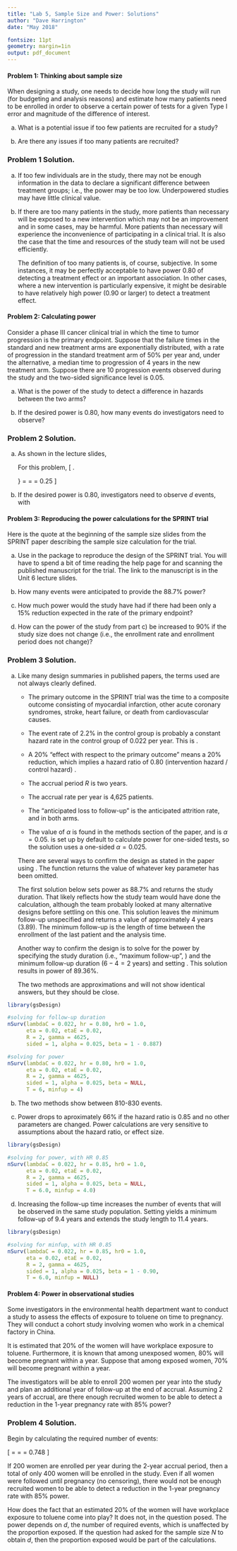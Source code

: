 ---
title: "Lab 5, Sample Size and Power: Solutions"
author: "Dave Harrington"
date: "May 2018"

fontsize: 11pt
geometry: margin=1in
output: pdf_document
---

#### Problem 1: Thinking about sample size

When designing a study, one needs to decide how long the study will run (for budgeting and analysis reasons) and estimate how many patients need to be enrolled in order to observe a certain power of tests for a given Type I error and magnitude of the difference of interest.

a) What is a potential issue if too few patients are recruited for a study? 

b) Are there any issues if too many patients are recruited?



### Problem 1 Solution.

a) If too few individuals are in the study, there may not be enough information in the data to declare a significant difference between treatment groups; i.e., the power may be too low. Underpowered studies may have little clinical value.

b) If there are too many patients in the study, more patients than necessary will be exposed to a new intervention which may not be an improvement and in some cases, may be harmful. More patients than necessary will experience the inconvenience of participating in a clinical trial. It is also the case that the time and resources of the study team will not be used efficiently.

    The definition of too many patients is, of course, subjective.  In some instances, it may be perfectly acceptable to have power 0.80 of detecting a treatment effect or an important association. In other cases, where a new intervention is particularly expensive, it might be desirable to have relatively high power (0.90 or larger) to detect a treatment effect.

\newpage

#### Problem 2: Calculating power

Consider a phase III cancer clinical trial in which the time to tumor progression is the primary endpoint. Suppose that the failure times in the standard and new treatment arms are exponentially distributed, with a rate of progression in the standard treatment arm of 50\% per year and, under the alternative, a median time to  progression of 4 years in the new treatment arm. Suppose there are 10 progression events observed during the study and the two-sided significance level is 0.05. 

a) What is the power of the study to detect a difference in hazards between the two arms? 

b) If the desired power is 0.80, how many events do investigators need to observe?

### Problem 2 Solution.

a) As shown in the lecture slides, 
  \begin{align*}
d &= \frac{4(z_{1-\alpha/2} + z_{1-\beta})^2}{\left( \log (\theta) \right)^2} \\
\Rightarrow z_{1-\beta} &= \sqrt{\frac{d \log(\theta)^2}{4}}-z_{1-\alpha/2}
  \end{align*}
      
    For this problem,
\[
\left.
\begin{array}{r}
\tau_{c} = 1 \\
\tau_{e} = 4
\end{array}
\right\} \Rightarrow \theta = \frac{\tau_c}{\tau_e} = \frac{1}{4} = 0.25
\]

\begin{align*}
z_{1-\beta} &= \sqrt{\frac{10 \log(0.25)^2}{4}}-1.96 = 0.232 \\
&\Longrightarrow \text{Power} = P(Z \leq z_{1 - \beta}) = 0.592
\end{align*}

b) If the desired power is 0.80, investigators need to observe $d$ events, with

\begin{align*}
d &= \frac{4(z_{1-\alpha/2} + z_{1-\beta})^2}{\left( \log (\theta) \right)^2}\\
&= \frac{4(1.96 + 0.842)^2}{\left( \log (0.25) \right)^2}\\
&\approx 17
\end{align*}

\newpage

#### Problem 3: Reproducing the power calculations for the SPRINT trial

Here is the quote at the beginning of the sample size slides from the SPRINT paper describing the sample size calculation for the trial.

\begin{quote}
We planned a 2-year recruitment period, with a maximum follow-up of 6 years, and anticipated a loss to follow-up of 2\% per year. With an enrollment target of 9,250 participants, we estimated that the trial would have 88.7\% power to detect a 20\% effect with respect to the primary outcome, assuming an event rate of 2.2\% in the standard-treatment group.
\end{quote}

a) Use \texttt{nSurv()} in the package \texttt{gsDesign} to reproduce the design of the SPRINT trial.  You will have to spend a bit of time reading the help page for \texttt{nSurv} and scanning the published manuscript for the trial.  The link to the manuscript is in the Unit 6 lecture slides. 

b) How many events were anticipated to provide the 88.7\% power?

c) How much power would the study have had if there had been only a 15\% reduction expected in the rate of the primary endpoint?

d) How can the power of the study from part c) be increased to 90\% if the study size does not change (i.e., the enrollment rate and enrollment period does not change)?




### Problem 3 Solution.

a) Like many design summaries in published papers, the terms used are not always clearly defined.  

    - The primary outcome in the SPRINT trial was the time to a composite outcome consisting of myocardial infarction, other acute coronary syndromes, stroke, heart failure, or death from cardiovascular causes.  

    - The event rate of 2.2\% in the control group is probably a constant hazard rate in the control group of 0.022 per year.  This is \texttt{lambdaC}.

    - A 20\% "effect with respect to the primary outcome" means a 20% reduction, which implies a hazard ratio of 0.80 (intervention hazard / control hazard) .

    - The accrual period $R$ is two years.
  
    - The accrual rate per year is 4,625 patients.

    - The "anticipated loss to follow-up" is the anticipated attrition rate, \texttt{eta} and \texttt{etaE} in both arms. 

    - The value of $\alpha$ is found in the methods section of the paper, and is $\alpha = 0.05$.   \texttt{nSurv()} is set up by default to calculate power for one-sided tests, so the solution uses a one-sided $\alpha = 0 .025$.

    There are several ways to confirm the design as stated in the paper using \texttt{nSurv()}. The function returns the value of whatever key parameter has been omitted. 
    
    The first solution below sets power as 88.7\% and returns the study duration. That likely reflects how the study team would have done the calculation, although the team probably looked at many alternative designs before settling on this one. This solution leaves the minimum follow-up \texttt{minfup} unspecified and returns a value of approximately 4 years (3.89).  The minimum follow-up is the length of time between the enrollment of the last patient and the analysis time.
    
     Another way to confirm the design is to solve for the power by specifying the study duration (i.e., "maximum follow-up", \texttt{T}) and the minimum follow-up duration ($6 - 4 = 2$ years) and setting \texttt{beta = NULL}. This solution results in power of 89.36\%.
     
     The two methods are approximations and will not show identical answers, but they should be close.

```{r}
library(gsDesign)

#solving for follow-up duration
nSurv(lambdaC = 0.022, hr = 0.80, hr0 = 1.0,
      eta = 0.02, etaE = 0.02,
      R = 2, gamma = 4625,
      sided = 1, alpha = 0.025, beta = 1 - 0.887)

#solving for power
nSurv(lambdaC = 0.022, hr = 0.80, hr0 = 1.0,
      eta = 0.02, etaE = 0.02,
      R = 2, gamma = 4625,
      sided = 1, alpha = 0.025, beta = NULL,
      T = 6, minfup = 4)
```

b) The two methods show between 810-830 events.

c) Power drops to aproximately 66\% if the hazard ratio is 0.85 and no other parameters are changed. Power calculations are very sensitive to assumptions about the hazard ratio, or effect size.


```{r}
library(gsDesign)

#solving for power, with HR 0.85
nSurv(lambdaC = 0.022, hr = 0.85, hr0 = 1.0,
      eta = 0.02, etaE = 0.02,
      R = 2, gamma = 4625,
      sided = 1, alpha = 0.025, beta = NULL,
      T = 6.0, minfup = 4.0)
```

d) Increasing the follow-up time increases the number of events that will be observed in the same study population. Setting \texttt{minfup = NULL} yields a minimum follow-up of 9.4 years and extends the study length to 11.4 years.

```{r}
library(gsDesign)

#solving for minfup, with HR 0.85
nSurv(lambdaC = 0.022, hr = 0.85, hr0 = 1.0,
      eta = 0.02, etaE = 0.02, 
      R = 2, gamma = 4625,
      sided = 1, alpha = 0.025, beta = 1 - 0.90,
      T = 6.0, minfup = NULL)
```

\newpage

#### Problem 4: Power in observational studies

Some investigators in the environmental health department want to conduct a study to assess the effects of exposure to toluene on time to pregnancy. They will conduct a cohort study involving women who work in a chemical factory in China.

It is estimated that 20\% of the women will have workplace exposure to toluene. Furthermore, it is known that among unexposed women, 80\% will become pregnant within a year. Suppose that among exposed women, 70\% will become pregnant within a year.

The investigators will be able to enroll 200 women per year into the study and plan an additional year of follow-up at the end of accrual. Assuming 2 years of accrual, are there enough recruited women to be able to detect a reduction in the 1-year pregnancy rate with 85\% power?




### Problem 4 Solution.

Begin by calculating the required number of events:

\begin{itemize}
\item $S_{c}(1) = 1-0.80 = 0.2$
\item $S_{e}(1) = 1-0.70 = 0.3$
\end{itemize}

\[
\theta = \frac{\log(S_{e})}{\log(S_{c})} = \frac{-1.20}{-1.61} = 0.748
\]

\begin{align*}
d &= \frac{4(z_{1-\alpha/2} + z_{1-\beta})^2}{\left( \log (\theta) \right)^2}\\
&= \frac{4(1.96 + 1.036)^2}{\left( \log (0.748) \right)^2}\\
&\approx 427
\end{align*}

If 200 women are enrolled per year during the 2-year accrual period, then a total of only 400 women will be enrolled in the study.  Even if all women were followed until pregnancy (no censoring), there would not be enough recruited women to be able to detect a reduction in the 1-year pregnancy rate with 85\% power.

How does the fact that an estimated 20\% of the women will have workplace exposure to toluene come into play?  It does not, in the question posed.  The power depends on $d$, the number of required events, which is unaffected by the proportion exposed.  If the question had asked for the sample size $N$ to obtain $d$, then the proportion exposed would be part of the calculations.

